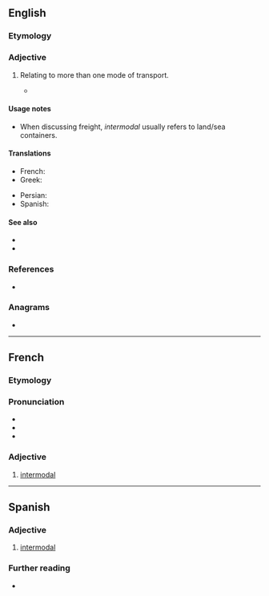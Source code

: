 ==English==
{{wikipedia}}

===Etymology===
{{prefix|en|inter|modal}}

===Adjective===
{{en-adj|-}}

# Relating to more than one mode of transport.
#: {{ux|en|an '''intermodal''' station which provides transfers between buses and trains}}
#* {{quote-journal|en|year=2019|month=October|author=Steve Stubbs, photo caption|title=New GBRf intermodal service|journal=Modern Railways|page=20|text=Boxes from Southampton: In September, GB Railfreight began a new '''intermodal''' service from Solent Stevedores to Manchester. [...] This is the third daily working GBRf offers serving Southampton and GBRf's 17th '''intermodal''' service to date; it runs five days per week.}}

====Usage notes====
* When discussing freight, ''intermodal'' usually refers to land/sea containers.

====Translations====
{{trans-top|Relating to more than one mode of transport}}
* French: {{t+|fr|intermodal|f}}
* Greek: {{t+|el|διατροπικός}}
{{trans-mid}}
* Persian: {{t+|fa|ایستگاه‌های چندگانه}}
* Spanish: {{t|es|intermodal}}
{{trans-bottom}}

====See also====
* {{l|en|balanced transportation}}
* {{l|en|intermodalism}}

===References===
* {{R:Lexico}}

===Anagrams===
* {{anagrams|en|a=adeilmnort|intramodel|mildronate|tremolandi}}

----

==French==

===Etymology===
{{prefix|fr|inter|modal}}

===Pronunciation===
* {{fr-IPA}}
* {{audio|fr|Fr-intermodal.ogg|Audio}}
* {{audio|fr|Fr-BE-BW--intermodal.ogg|Audio (Belgium)}}

===Adjective===
{{fr-adj}}

# [[#English|intermodal]]

----

==Spanish==

===Adjective===
{{es-adj}}

# [[#English|intermodal]]

===Further reading===
* {{R:DRAE}}